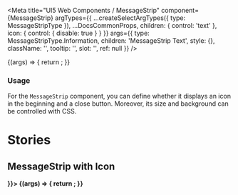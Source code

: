 
<Meta
  title="UI5 Web Components / MessageStrip"
  component={MessageStrip}
  argTypes={{
    ...createSelectArgTypes({ type: MessageStripType }),
    ...DocsCommonProps,
    children: { control: 'text' },
    icon: { control: { disable: true } }
  }}
  args={{
    type: MessageStripType.Information,
    children: 'MessageStrip Text',
    style: {},
    className: '',
    tooltip: '',
    slot: '',
    ref: null
  }}
/>

<DocsHeader />

<Canvas>
  <Story name="Default">
    {(args) => {
      return <MessageStrip {...args} />;
    }}
  </Story>
</Canvas>

<ArgsTable story="." />
<div style={{ fontFamily: 'var(--sapFontFamily)', fontSize: 'var(--sapFontSize)', color: 'var(--sapTextColor)' }}>
  <h3>Usage</h3>
  For the <code>MessageStrip</code> component, you can define whether it displays an icon in the beginning and a close button.
  Moreover, its size and background can be controlled with CSS.
</div>

<b />

# Stories

<b />

## MessageStrip with Icon

<Canvas>
  <Story name="with Icon" args={{ icon: <Icon name="employee" /> }}>
    {(args) => {
      return <MessageStrip {...args} />;
    }}
  </Story>
</Canvas>
